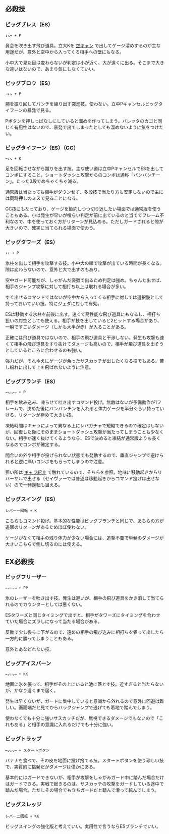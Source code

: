 ## 必殺技

### ビッグブレス（ES）

```
↓↘→ + P
```

鼻息を吹き出す飛び道具。立大Kを [空キャン](../techniques/kara_cancel) で出してゲージ溜めするのが主な用途だが、意外と空中から入ってくる相手への壁にもなる。

小中大で見た目は変わらないが判定は小が近く、大が遠くに出る。そこまで大きな違いはないので、あまり気にしなくていい。

### ビッグブロウ（ES）

```
→↓↘ + P
```

腕を振り回してパンチを繰り出す突進技。使わない。立中Pキャンセルビッグタイフーンの暴発で見る。

Pボタンを押しっぱなしにしていると溜めを作ってしまう。バレッタのカゴと同じく有用性はないので、暴発で出てしまったとしても溜めないように気をつけたい。

### ビッグタイフーン（ES）（GC）

```
→↓↘ + K
```

足を回転させながら蹴りを出す技。主な使い道は立中PキャンセルでESを出してコンボにすること。ショートダッシュ攻撃からのコンボは通称「バンバンチーン」。たった3段でめちゃくちゃ減る。

通常版は当たっても相手がダウンせず、多段技で当たり方も安定しないので主には同時押しのミスで見ることになる。

GC技にもなっており、ゲージを節約しつつ切り返したい場面では通常版を使うこともある。小は発生が早いが喰らい判定が前に出ているのと当ててフレーム不利なので、中を使っておく方がリターンが見込める。ただしガードされると隙が大きいので、確実に当てられる場面で使おう。

### ビッグタワーズ（ES）

```
↓↓ + P
```

氷柱を出して相手を攻撃する技。小中大の順で攻撃が出ている時間が長くなる。隙は変わらないので、意外と大で出すのもあり。

空中ガード可能だが、しゃがんだ姿勢で出るため判定は強め。ちゃんと出せば、相手のジャンプ攻撃に対して相打ち以上は取れる場合が多い。

すぐ出せるコマンドではないが空中から入ってくる相手に対しては選択肢として持っておいていい技。特にジェダに対して有効。

ESは移動する氷柱を前後に出す。速くて高性能な飛び道具にもなるし、相打ち狙いの対空としても使える。相手が技を出していると2ヒットする場合があり、一瞬ですごいダメージ（しかも大半が赤）が入ることがある。

正確には飛び道具ではないので、相手の飛び道具と干渉しない。発生も攻撃も速くて相手の飛び道具をすり抜けてダメージも高いので、相手が飛び道具を出そうとしているところに合わせるのも強い。

強力だが、それゆえにゲージが余ったサスカッチが出したくなる技でもある。苦し紛れに出して上を飛ばれないように注意。

### ビッグブランチ（ES）

```
→↘↓↙← + P
```

相手を飲み込み、凍らせて吐き出すコマンド投げ。無敵はないが予備動作が1フレームで、決めた後にバンバンチンを入れると体力ゲージを半分ぐらい持っていける、リターンが極めて大きい技。

凍結時間はキャラによって異なる上にレバガチャで短縮できるので確定はしないが、回復した後にそのままショートダッシュ攻撃が当たってしまうことも少なくない。相手が速く抜けてくるようなら、ESで決めると凍結が通常版よりも長くなるのでコンボが確定する。

間合いの外や相手が投げられない状態でも発動するので、垂直ジャンプで避けられると逆に痛いコンボをもらってしまうので注意。

狙い所は [キャラ紹介](../characters/sasquatch) で触れているので、そちらを参照。地味に移動起きからリバーサルで出せる（セイヴァーでは普通は移動起きからコマンド投げは出せない）ので一発逆転も狙える。

### ビッグスイング（ES）

```
レバー一回転 + K
```

こちらもコマンド投げ。基本的な性能はビッグブランチと同じで、あちらの方が追撃のリターンがあるためほぼ使わない。

ゲージがなくて相手の残り体力が少ない場合には、追撃不要で単発のダメージが大きいこちらで倒し切るのには使える。

## EX必殺技

### ビッグフリーザー

```
←↙↓↘→ + PP
```

氷のレーザーを吐き出す技。発生は遅いが、相手の飛び道具をかき消して当てられるのでカウンターとしては悪くない。

ESタワーズと同じタイミングで出すと、相手がタワーズにタイミングを合わせていた場合にズラしになって当たる場合がある。

反動で少し後ろに下がるので、遠めの相手の飛び込みに相打ちを狙って出したら一方的に勝ってしまうこともある。

意外とあなどれない技。

### ビッグアイスバーン

```
←↙↓↘→ + KK
```

地面に氷を張って、相手がその上にいると池に落とす技。近すぎると当たらないが、かなり遠くまで届く。

発生は早くないが、ガードに集中していると意識から外れるので意外に回避は難しい。画面端だと見てからバックジャンプで逃げても着地で踏んでしまう。

使わなくても十分に強いサスカッチだが、無視できるダメージでもないので「これもある」と相手の意識に入れるだけでも十分に強い。

### ビッグトラップ

```
←↙↓↘→ + スタートボタン
```

バナナを食べて、その皮を地面に投げ捨てる技。スタートボタンを使う珍しい技で、実質的に挑発だがダメージは僅かにある。

基本的にはガードできないが、相手が攻撃をしゃがみガード中に踏んだ場合だけはガードできる。実戦で起きるのは、サスカッチの攻撃をガードしている途中で踏んだ場合。ただしその場合でも立ちガードだと踏んで滑って転んでしまう。

### ビッグスレッジ

```
レバー二回転 + KK
```

ビッグスイングの強化版と考えていい。実用性で言うならESブランチでいい。
